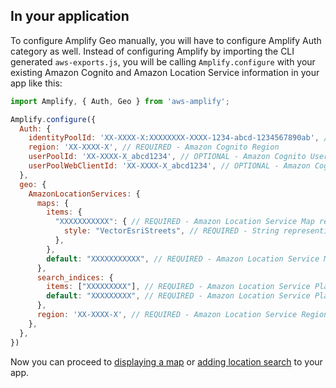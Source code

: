## In your application

To configure Amplify Geo manually, you will have to configure Amplify Auth category as well. Instead of configuring Amplify by importing the CLI generated `aws-exports.js`, you will be calling `Amplify.configure` with your existing Amazon Cognito and Amazon Location Service information in your app like this:

```js
import Amplify, { Auth, Geo } from 'aws-amplify';

Amplify.configure({
  Auth: {
    identityPoolId: 'XX-XXXX-X:XXXXXXXX-XXXX-1234-abcd-1234567890ab', // REQUIRED - Amazon Cognito Identity Pool ID
    region: 'XX-XXXX-X', // REQUIRED - Amazon Cognito Region
    userPoolId: 'XX-XXXX-X_abcd1234', // OPTIONAL - Amazon Cognito User Pool ID for authenticated user access
    userPoolWebClientId: 'XX-XXXX-X_abcd1234', // OPTIONAL - Amazon Cognito Web Client ID for authenticated user access
  },
  geo: {
    AmazonLocationServices: {
      maps: {
        items: {
          "XXXXXXXXXXX": { // REQUIRED - Amazon Location Service Map resource name
            style: "VectorEsriStreets", // REQUIRED - String representing the style of map resource
          },
        },
        default: "XXXXXXXXXXX", // REQUIRED - Amazon Location Service Map resource name to set as default
      },
      search_indices: {
        items: ["XXXXXXXXX"], // REQUIRED - Amazon Location Service Place Index name
        default: "XXXXXXXXX", // REQUIRED - Amazon Location Service Place Index name to set as default
      },
      region: 'XX-XXXX-X', // REQUIRED - Amazon Location Service Region
    },
  },
})
```

Now you can proceed to [displaying a map](/lib/geo/maps) or [adding location search](/lib/geo/search) to your app.
